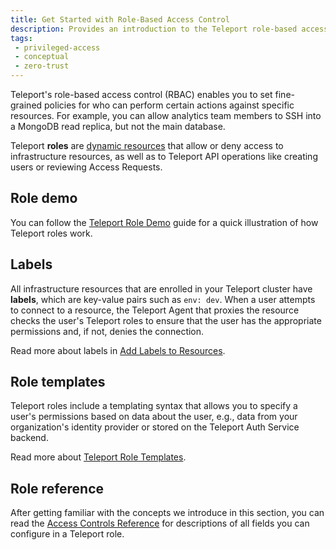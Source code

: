 ```yaml
---
title: Get Started with Role-Based Access Control
description: Provides an introduction to the Teleport role-based access control system.
tags:
 - privileged-access
 - conceptual
 - zero-trust
---
```


Teleport's role-based access control (RBAC) enables you to set fine-grained
policies for who can perform certain actions against specific resources. For
example, you can allow analytics team members to SSH into a MongoDB read
replica, but not the main database.

Teleport **roles** are [dynamic
resources](../infrastructure-as-code/infrastructure-as-code.mdx) that allow or
deny access to infrastructure resources, as well as to Teleport API operations
like creating users or reviewing Access Requests.

## Role demo

You can follow the [Teleport Role Demo](role-demo.mdx) guide for a quick
illustration of how Teleport roles work. 

## Labels

All infrastructure resources that are enrolled in your Teleport cluster have
**labels**, which are key-value pairs such as `env: dev`. When a user attempts to
connect to a resource, the Teleport Agent that proxies the resource checks the
user's Teleport roles to ensure that the user has the appropriate permissions
and, if not, denies the connection.

Read more about labels in [Add Labels to Resources](labels.mdx).

## Role templates

Teleport roles include a templating syntax that allows you to specify a user's
permissions based on data about the user, e.g., data from your organization's
identity provider or stored on the Teleport Auth Service backend.

Read more about [Teleport Role Templates](role-templates.mdx).

## Role reference

After getting familiar with the concepts we introduce in this section, you can
read the [Access Controls Reference](../../reference/access-controls/roles.mdx)
for descriptions of all fields you can configure in a Teleport role.

